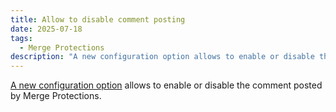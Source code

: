 ```yaml
---
title: Allow to disable comment posting
date: 2025-07-18
tags:
  - Merge Protections
description: "A new configuration option allows to enable or disable the comment posted by Merge Protections."
---
```


[A new configuration option](https://docs.mergify.com/configuration/file-format/#merge-protections) allows to enable or disable the comment posted by Merge Protections.
